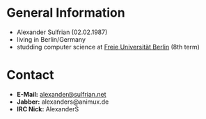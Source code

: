 = General Information =
* Alexander Sulfrian (02.02.1987)
* living in Berlin/Germany
* studding computer science at [http://www.fu-berlin.de Freie Universität Berlin] (8th term)

= Contact =
* '''E-Mail:''' [mailto:alexander@sulfrian.net alexander@sulfrian.net]
* '''Jabber:''' alexanders@animux.de
* '''IRC Nick:''' AlexanderS
